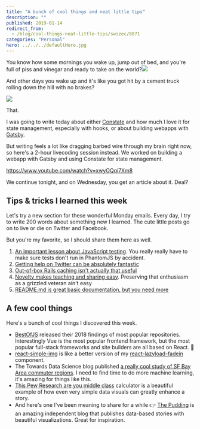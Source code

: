 ```yaml
---
title: "A bunch of cool things and neat little tips"
description: ""
published: 2019-01-14
redirect_from:
  - /blog/cool-things-neat-little-tips/swizec/8871
categories: "Personal"
hero: ../../../defaultHero.jpg
---
```


You know how some mornings you wake up, jump out of bed, and you're full of piss and vinegar and ready to take on the world?![](./img/media-GdLU30LovMpig-giphy.gif)

And other days you wake up and it's like you got hit by a cement truck rolling down the hill with no brakes?

![](./img/media-d0THNFbZHEV4k-giphy.gif)

That.

I was going to write today about either [Constate](https://github.com/diegohaz/constate) and how much I love it for state management, especially with hooks, or about building webapps with [Gatsby](https://github.com/gatsbyjs/gatsby).

But writing feels a lot like dragging barbed wire through my brain right now, so here's a 2-hour livecoding session instead. We worked on building a webapp with Gatsby and using Constate for state management.

https://www.youtube.com/watch?v=xwyOQqi7Xm8

We continue tonight, and on Wednesday, you get an article about it. Deal?

## Tips & tricks I learned this week

Let's try a new section for these wonderful Monday emails. Every day, I try to write 200 words about something new I learned. The cute little posts go on to live or die on Twitter and Facebook.

But you're my favorite, so I should share them here as well.

1.  [An important lesson about JavaScript testing](https://twitter.com/Swizec/status/1082551586696491008). You really really have to make sure tests don't run in PhantomJS by accident.
2.  [Getting help on Twitter can be absolutely fantastic](https://twitter.com/Swizec/status/1082918465537695744)
3.  [Out-of-box Rails caching isn't actually that useful](https://twitter.com/Swizec/status/1083634802194972672)
4.  [Novelty makes teaching and sharing easy](https://twitter.com/Swizec/status/1084291659829936129). Preserving that enthusiasm as a grizzled veteran ain't easy
5.  [README.md is great basic documentation, but you need more](https://twitter.com/Swizec/status/1084698389797695488)

## A few cool things

Here's a bunch of cool things I discovered this week.

- [BestOfJS](https://risingstars.js.org/2018/en/) released their 2018 findings of most popular repositories. Interestingly Vue is the most popular frontend framework, but the most popular full-stack frameworks and site builders are all based on React. 🤔
- [react-simple-img](https://github.com/bluebill1049/react-simple-img) is like a better version of my [react-lazyload-fadein](https://github.com/Swizec/react-lazyload-fadein) component.
- The Towards Data Science blog published [a really cool study of SF Bay Area commuter regions](https://towardsdatascience.com/how-does-the-bay-area-commute-22f45e00419e?gi=a507c2eb50ff). I need to find time to do more machine learning, it's amazing for things like this.
- [This Pew Research are you middle class](http://www.pewresearch.org/fact-tank/2018/09/06/are-you-in-the-american-middle-class/) calculator is a beautiful example of how even very simple data visuals can greatly enhance a story.
- And here's one I've been meaning to share for a while 👉 [The Pudding](https://pudding.cool/) is an amazing independent blog that publishes data-based stories with beautiful visualizations. Great for inspiration.
